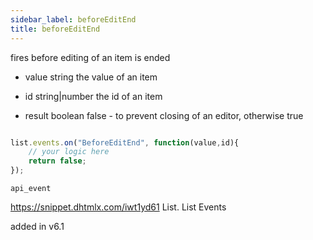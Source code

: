 ```yaml
---
sidebar_label: beforeEditEnd
title: beforeEditEnd
---
```



          


<Short>
 fires before editing of an item is ended
	

</Short>



- value		string		the value of an item
- id		string|number		the id of an item


- result	boolean		false - to prevent closing of an editor, otherwise true

~~~js

list.events.on("BeforeEditEnd", function(value,id){
	// your logic here
    return false;
});


~~~
	api_event

<Descr>



	


</Descr>



https://snippet.dhtmlx.com/iwt1yd61	List. List Events

 added in v6.1

